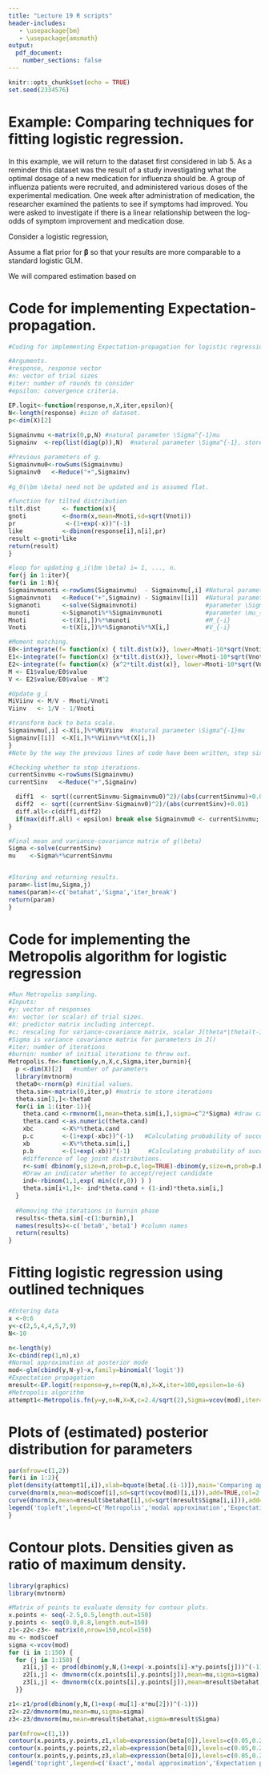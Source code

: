 ---
title: "Lecture 19 R scripts"
header-includes:
   - \usepackage{bm}
   - \usepackage{amsmath}
output: 
  pdf_document:
    number_sections: false
---

```{r setup, include=FALSE}
knitr::opts_chunk$set(echo = TRUE)
set.seed(2334576)
```

# Example: Comparing techniques for fitting logistic regression. 

In this example, we will return to the dataset first considered in lab 5. As a reminder this dataset was the result of a study investigating what the optimal dosage of a new medication for influenza should be. A group of influenza patients were recruited, and administered various doses of the experimental medication. One week after administration of medication, the researcher examined the patients to see if symptoms had improved. You were asked to investigate if there is a linear relationship between the log-odds of symptom improvement and medication dose.     


Consider a logistic regression, 
\begin{eqnarray}
{ y}_i &\sim& \text{Bin}({ n}_i,{ p}_i) \nonumber \\
\log({ p}_i/(1-{ p}_i)) &=& {\bf x}_i'\bm \beta. \nonumber 
\end{eqnarray}

Assume a flat prior for $\bm \beta$ so that your results are more comparable to a standard logistic GLM.

\begin{table}[ht]
\centering
\begin{tabular}{|r|ccccccc|}\hline
& \multicolumn{7}{c|}{Dosage: $x$} \\
  $y_i$ & $0$ & $1$ & $2$ & $3$ & $4$ & $5$ & $6$ \\ 
  \hline
No improvement: 0&  8 & 5 &  6 &  6 & 3 & 5 & 1     \\ 
Improvement: 1 &    2 & 5 &  4 &  4 & 7 & 5 & 9      \\ 
   \hline
\end{tabular}
\end{table}

We will compared estimation based on 
\begin{itemize}
\item Normal approximation based on posterior modes (standard glm)
\item Fully Bayesian posterior inference (fitted using the Metropolis algorithm)
\item Approximate Bayesian inference using the expectation-propagation algorithm.
\end{itemize}

# Code for implementing Expectation-propagation.

```{r}

#Coding for implementing Expectation-propagation for logistic regression.

#Arguments.
#response, response vector
#n: vector of trial sizes
#iter: number of rounds to consider
#epsilon: convergence criteria.

EP.logit<-function(response,n,X,iter,epsilon){
N<-length(response) #size of dataset.
p<-dim(X)[2]
  
Sigmainvmu <-matrix(0,p,N) #natural parameter \Sigma^{-1}mu
Sigmainv  <-rep(list(diag(p)),N)  #natural parameter \Sigma^{-1}, stored as list

#Previous parameters of g.
Sigmainvmu0<-rowSums(Sigmainvmu)
Sigmainv0   <-Reduce("+",Sigmainv)
  
#g_0(\bm \beta) need not be updated and is assumed flat.

#function for tilted distribution
tilt.dist      <- function(x){
gnoti          <-dnorm(x,mean=Mnoti,sd=sqrt(Vnoti))
pr              <-(1+exp(-x))^(-1)
like           <-dbinom(response[i],n[i],pr)
result <-gnoti*like
return(result)
}

#loop for updating g_i(\bm \beta) i= 1, ..., n.
for(j in 1:iter){
for(i in 1:N){
Sigmainvmunoti <-rowSums(Sigmainvmu)  - Sigmainvmu[,i] #Natural parameter \Sigma_{-i}^{-1}\mu_{-i}
Sigmainvnoti   <-Reduce("+",Sigmainv) - Sigmainv[[i]]  #Natural parameter \Sigma_{-i}^{-1}\mu_{-i}
Sigmanoti      <-solve(Sigmainvnoti)                   #parameter \Sigma_{-i}^{-1}
munoti         <-Sigmanoti%*%Sigmainvmunoti            #parameter \mu_{-i}
Mnoti          <-t(X[i,])%*%munoti                     #M_{-i}
Vnoti          <-t(X[i,])%*%Sigmanoti%*%X[i,]          #V_{-i}

#Moment matching.
E0<-integrate(f= function(x) { tilt.dist(x)}, lower=Mnoti-10*sqrt(Vnoti), upper=Mnoti+10*sqrt(Vnoti))
E1<-integrate(f= function(x) {x*tilt.dist(x)}, lower=Mnoti-10*sqrt(Vnoti), upper=Mnoti+10*sqrt(Vnoti))
E2<-integrate(f= function(x) {x^2*tilt.dist(x)}, lower=Mnoti-10*sqrt(Vnoti), upper=Mnoti+10*sqrt(Vnoti))  
M <- E1$value/E0$value       
V <- E2$value/E0$value - M^2

#Update g_i
MiViinv <- M/V - Mnoti/Vnoti
Viinv   <- 1/V - 1/Vnoti

#transform back to beta scale.
Sigmainvmu[,i] <-X[i,]%*%MiViinv  #natural parameter \Sigma^{-1}mu
Sigmainv[[i]]  <-X[i,]%*%Viinv%*%t(X[i,])
}
#Note by the way the previous lines of code have been written, step six has been implicitly. 

#Checking whether to stop iterations.
currentSinvmu <-rowSums(Sigmainvmu)   
currentSinv   <-Reduce("+",Sigmainv)

  diff1  <- sqrt((currentSinvmu-Sigmainvmu0)^2)/(abs(currentSinvmu)+0.01)
  diff2  <- sqrt((currentSinv-Sigmainv0)^2)/(abs(currentSinv)+0.01)
  diff.all<-c(diff1,diff2)
  if(max(diff.all) < epsilon) break else Sigmainvmu0 <- currentSinvmu; Sigmainv0 <- currentSinv 
}

#Final mean and variance-covariance matrix of g(\beta)
Sigma <-solve(currentSinv)
mu    <-Sigma%*%currentSinvmu


#Storing and returning results.
param<-list(mu,Sigma,j)
names(param)<-c('betahat','Sigma','iter_break')
return(param)  
}
```

# Code for implementing the Metropolis algorithm for logistic regression

```{r}
#Run Metropolis sampling.
#Inputs:
#y: vector of responses
#n: vector (or scalar) of trial sizes. 
#X: predictor matrix including intercept.
#c: rescaling for variance-covariance matrix, scalar J(theta*|theta(t-1)) = N(theta(t-1), c^2*Sigma)
#Sigma is variance covariance matrix for parameters in J()
#iter: number of iterations
#burnin: number of initial iterations to throw out.
Metropolis.fn<-function(y,n,X,c,Sigma,iter,burnin){ 
  p <-dim(X)[2]   #number of parameters
  library(mvtnorm)
  theta0<-rnorm(p) #initial values.
  theta.sim<-matrix(0,iter,p) #matrix to store iterations
  theta.sim[1,]<-theta0   
  for(i in 1:(iter-1)){
    theta.cand <-rmvnorm(1,mean=theta.sim[i,],sigma=c^2*Sigma) #draw candidate (jointly)
    theta.cand <-as.numeric(theta.cand)  
    xbc        <-X%*%theta.cand      
    p.c        <-(1+exp(-xbc))^(-1)   #Calculating probability of success for candidates.
    xb         <-X%*%theta.sim[i,]
    p.b        <-(1+exp(-xb))^(-1)     #Calculating probability of success for theta(t-1). 
    #difference of log joint distributions.
    r<-sum( dbinom(y,size=n,prob=p.c,log=TRUE)-dbinom(y,size=n,prob=p.b,log=TRUE) )
    #Draw an indicator whether to accept/reject candidate
    ind<-rbinom(1,1,exp( min(c(r,0)) ) )
    theta.sim[i+1,]<- ind*theta.cand + (1-ind)*theta.sim[i,]
  }
  
  #Removing the iterations in burnin phase
  results<-theta.sim[-c(1:burnin),]
  names(results)<-c('beta0','beta1') #column names
  return(results)
}
```

# Fitting logistic regression using outlined techniques

```{r}
#Entering data
x <-0:6
y<-c(2,5,4,4,5,7,9)
N<-10   

n<-length(y)
X<-cbind(rep(1,n),x)
#Normal approximation at posterior mode
mod<-glm(cbind(y,N-y)~x,family=binomial('logit'))   
#Expectation propagation
mresult<-EP.logit(response=y,n=rep(N,n),X=X,iter=100,epsilon=1e-6)
#Metropolis algorithm
attempt1<-Metropolis.fn(y=y,n=N,X=X,c=2.4/sqrt(2),Sigma=vcov(mod),iter=100000,burnin=50000)
```

# Plots of (estimated) posterior distribution for parameters
```{r fig1, fig.height=5, fig.width=10}

par(mfrow=c(1,2))
for(i in 1:2){
plot(density(attempt1[,i]),xlab=bquote(beta[.(i-1)]),main='Comparing approximations',cex.lab=1.5)
curve(dnorm(x,mean=mod$coef[i],sd=sqrt(vcov(mod)[i,i])),add=TRUE,col=2 )
curve(dnorm(x,mean=mresult$betahat[i],sd=sqrt(mresult$Sigma[i,i])),add=TRUE,col=3 )
legend('topleft',legend=c('Metropolis','modal approximation','Expectation propagation'),col=1:3,lty=1,bty='n',cex=0.7)
}
```


# Contour plots. Densities given as ratio of maximum density.

```{r fig2, fig.height=10, fig.width=10}
library(graphics)
library(mvtnorm)

#Matrix of points to evaluate density for contour plots.
x.points <- seq(-2.5,0.5,length.out=150)
y.points <- seq(0.0,0.8,length.out=150)
z1<-z2<-z3<- matrix(0,nrow=150,ncol=150)
mu <- mod$coef
sigma <-vcov(mod)
for (i in 1:150) {
  for (j in 1:150) {
    z1[i,j] <- prod(dbinom(y,N,(1+exp(-x.points[i]-x*y.points[j]))^(-1)))
    z2[i,j] <- dmvnorm(c(x.points[i],y.points[j]),mean=mu,sigma=sigma) 
    z3[i,j] <- dmvnorm(c(x.points[i],y.points[j]),mean=mresult$betahat,sigma=mresult$Sigma) 
  }}

z1<-z1/prod(dbinom(y,N,(1+exp(-mu[1]-x*mu[2]))^(-1)))
z2<-z2/dmvnorm(mu,mean=mu,sigma=sigma)
z3<-z3/dmvnorm(mu,mean=mresult$betahat,sigma=mresult$Sigma) 

par(mfrow=c(1,1))
contour(x.points,y.points,z1,xlab=expression(beta[0]),levels=c(0.05,0.25,0.5,0.75),ylab=expression(beta[1]),col=1,main='Comparing exact to approximate posterior distributions')
contour(x.points,y.points,z2,xlab=expression(beta[0]),levels=c(0.05,0.25,0.5,0.75),ylab=expression(beta[1]),col=2,add=TRUE) 
contour(x.points,y.points,z3,xlab=expression(beta[0]),levels=c(0.05,0.25,0.5,0.75),ylab=expression(beta[1]),col=3,add=TRUE)
legend('topright',legend=c('Exact','modal approximation','Expectation propagation'),col=1:3,lty=1,bty='n',cex=1)

```


